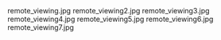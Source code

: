     
<PopImage className="sm:float-right m-auto sm:m-1 sm:ml-4" src={JPG_remote_viewing_jpg} width={384} alt="remote_viewing.jpg">
	remote_viewing.jpg
</PopImage>
<PopImage className="sm:float-left m-auto sm:m-1 sm:mr-4" src={JPG_remote_viewing2_jpg} width={384} alt="remote_viewing2.jpg">
	remote_viewing2.jpg
</PopImage>
<PopImage className="sm:float-right m-auto sm:m-1 sm:ml-4" src={JPG_remote_viewing3_jpg} width={384} alt="remote_viewing3.jpg">
	remote_viewing3.jpg
</PopImage>
<PopImage className="sm:float-left m-auto sm:m-1 sm:mr-4" src={JPG_remote_viewing4_jpg} width={384} alt="remote_viewing4.jpg">
	remote_viewing4.jpg
</PopImage>
<PopImage className="sm:float-right m-auto sm:m-1 sm:ml-4" src={JPG_remote_viewing5_jpg} width={384} alt="remote_viewing5.jpg">
	remote_viewing5.jpg
</PopImage>
<PopImage className="sm:float-left m-auto sm:m-1 sm:mr-4" src={JPG_remote_viewing6_jpg} width={384} alt="remote_viewing6.jpg">
	remote_viewing6.jpg
</PopImage>
<PopImage className="sm:float-right m-auto sm:m-1 sm:ml-4" src={JPG_remote_viewing7_jpg} width={384} alt="remote_viewing7.jpg">
	remote_viewing7.jpg
</PopImage>
